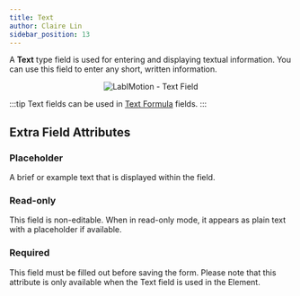 ```yaml
---
title: Text
author: Claire Lin
sidebar_position: 13
---
```



<Reader text="Designer" />

A **Text** type field is used for entering and displaying textual information. You can use this field to enter any short, written information.

<p align="center">
  <img src={fieldText} alt="LabIMotion - Text Field" />
  <FigCaption text="Text field type" />
</p>

:::tip
Text fields can be used in [Text Formula](text-formula) fields.
:::

## Extra Field Attributes

### Placeholder

A brief or example text that is displayed within the field.

### Read-only

This field is non-editable. When in read-only mode, it appears as plain text with a placeholder if available.

### Required

This field must be filled out before saving the form. Please note that this attribute is only available when the Text field is used in the Element.
